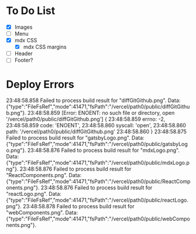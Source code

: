 # To Do List

- [x] Images
- [ ] Menu
- [X] mdx CSS
    - [X] mdx CSS margins
- [ ] Header
- [ ] Footer?

# Deploy Errors

23:48:58.858  	Failed to process build result for "diffGitGithub.png". Data: {"type":"FileFsRef","mode":41471,"fsPath":"/vercel/path0/public/diffGitGithub.png"}.
23:48:58.859  	[Error: ENOENT: no such file or directory, open '/vercel/path0/public/diffGitGithub.png'] {
23:48:58.859  	  errno: -2,
23:48:58.859  	  code: 'ENOENT',
23:48:58.860  	  syscall: 'open',
23:48:58.860  	  path: '/vercel/path0/public/diffGitGithub.png'
23:48:58.860  	}
23:48:58.875  	Failed to process build result for "gatsbyLogo.png". Data: {"type":"FileFsRef","mode":41471,"fsPath":"/vercel/path0/public/gatsbyLogo.png"}.
23:48:58.876  	Failed to process build result for "mdxLogo.png". Data: {"type":"FileFsRef","mode":41471,"fsPath":"/vercel/path0/public/mdxLogo.png"}.
23:48:58.876  	Failed to process build result for "ReactComponents.png". Data: {"type":"FileFsRef","mode":41471,"fsPath":"/vercel/path0/public/ReactComponents.png"}.
23:48:58.876  	Failed to process build result for "reactLogo.png". Data: {"type":"FileFsRef","mode":41471,"fsPath":"/vercel/path0/public/reactLogo.png"}.
23:48:58.878  	Failed to process build result for "webComponents.png". Data: {"type":"FileFsRef","mode":41471,"fsPath":"/vercel/path0/public/webComponents.png"}.
